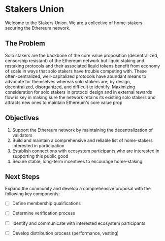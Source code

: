 # Stakers Union

Welcome to the Stakers Union. We are a collective of home-stakers securing the Ethereum network.

## The Problem

Solo stakers are the backbone of the core value proposition (decentralized, censorship resistant) of the Ethereum network but liquid staking and restaking protocols and their associated liquid tokens benefit from economy of scale in ways that solo stakers have trouble competing with. These often-centralized, well-capitalized protocols have abundant means to advocate for themselves whereas solo stakers are, by design, decentralized, disorganized, and difficult to identify. Maximizing consideration for solo stakers in protocol design and in external rewards flow is key in making sure the network retains its existing solo stakers and attracts new ones to maintain Ethereum's core value prop

## Objectives

1. Support the Ethereum network by maintaining the decentralization of validators
2. Build and maintain a comprehensive and reliable list of home-stakers interested in participation
3. Establish connections with ecosystem participants who are interested in supporting this public good
4. Secure stable, long-term incentives to encourage home-staking

## Next Steps
Expand the community and develop a comprehensive proposal with the following key components:
- [ ] Define membership qualifications
- [ ] Determine verification process
- [ ] Identify and communicate with interested ecosystem participants
- [ ] Develop distribution process (performance, vesting)

